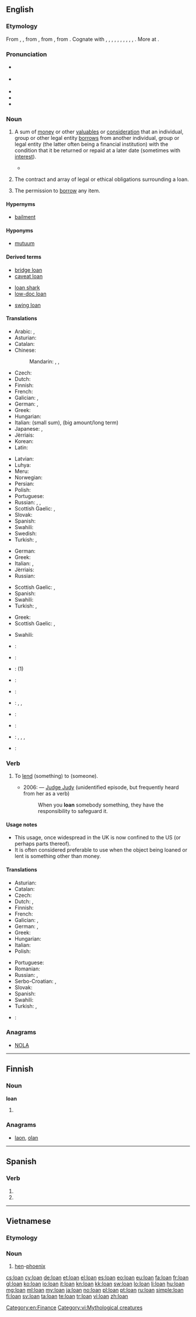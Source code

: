 {{also|loán|loạn}}
==English==

===Etymology===
From {{etyl|enm|en}} {{term|lone|lang=enm}}, {{term|lane|lang=enm}}, from {{etyl|non|en}} {{term|lán||loan|lang=non}}, from {{etyl|gem-pro|en}} {{recons|laihną||that which is lent, loan, fief|lang=gem-pro}}, from {{etyl|ine-pro|en}} {{recons|leykʷ-||to leave, leave over|lang=ine-pro}}. Cognate with {{etyl|is|-}} {{term|lán||loan|lang=is}}, {{etyl|sv|-}} {{term|lån||loan|lang=sv}}, {{etyl|da|-}} {{term|lån||loan|lang=da}}, {{etyl|de|-}} {{term|Lehen||fief, feudal estate|lang=de}}, {{etyl|nl|-}} {{term|leen||fief, feudatory, something lent|lang=nl}}, {{etyl|fy|-}} {{term|lien||something borrowed, loan|lang=fy}}, {{etyl|frr|-}} {{term|leen||fief, loan, office|lang=frr}}, {{etyl|sco|-}} {{term|lane|lang=sco}}, {{term|lain|lang=sco}}, {{term|len||loan|lang=sco}}, {{etyl|ang|-}} {{term|læn|lǣn|loan, borrowing, lease, grant, gift, present, benefit|lang=ang}}. More at {{l|en|lend}}.

===Pronunciation===
* {{a|UK}} {{IPA|/ləʊn/}}
* {{a|US}} {{IPA|/loʊn/}}
* {{audio|en-us-loan.ogg|Audio (US)}}
* {{rhymes|əʊn}}
* {{homophones|lang=en|lone}}

===Noun===
{{en-noun}}

# {{context|banking|finance|lang=en}} A sum of [[money]] or other [[valuables]] or [[consideration]] that an individual, group or other legal entity [[borrow]]s from another individual, group or legal entity (the latter often being a financial institution) with the condition that it be returned or repaid at a later date (sometimes with [[interest]]).
#*{{quote-book|year=1918|author={{w|W. B. Maxwell}}
|title=The Mirror and the Lamp
|chapter=2|url=http://openlibrary.org/works/OL1097634W
|passage=''That'' the young Mr. Churchills liked—but they did not like him coming round of an evening and drinking weak whisky-and-water while he held forth on railway debentures and corporation '''loans'''. Mr. Barrett, however, by fawning and flattery, seemed to be able to make not only Mrs. Churchill but everyone else do what he desired.}}
#: {{usex|He got a five grand '''loan'''.}}
# The contract and array of legal or ethical obligations surrounding a loan.
#: {{usex|He made a payment on his '''loan'''.}}
# The permission to [[borrow]] any item.
#: {{usex|Thank you for the '''loan''' of your lawn mower.}}

====Hypernyms====
* {{sense|something that a legal entity borrows}} [[bailment]]

====Hyponyms====
* {{sense|something that a legal entity borrows}} [[mutuum]]

====Derived terms====
{{rel-top3|Terms derived from ''loan'' (noun)}}
* [[bridge loan]]
* [[caveat loan]]
{{rel-mid3}}
* [[loan shark]]
* [[low-doc loan]]
{{rel-mid3}}
* [[swing loan]]
{{rel-bottom}}

====Translations====
{{trans-top|borrowed sum of money or other valuables}}
* Arabic: {{t-|ar|قرض|m|tr=qarD}}, {{t-|ar|إعارة|f|tr='i`āra}}
* Asturian: {{t|ast|empréstamu|m}}
* Catalan: {{t|ca|préstec|m}}
* Chinese:
*: Mandarin: {{t-|cmn|貸款|sc=Hani}}, {{t-|cmn|贷款|tr=dàikuǎn|sc=Hani}}, {{t|cmn|借款|tr=jièkuǎn|sc=Hani}}
* Czech: {{t-|cs|půjčka|f}}
* Dutch: {{t+|nl|lening|f}}
* Finnish: {{t+|fi|laina}}
* French: {{t+|fr|prêt|m}}
* Galician: {{t|gl|préstamo|m}}, {{t|gl|empréstito|m}}
* German: {{t+|de|Anleihe|f}}, {{t+|de|Darlehen|n}}
* Greek: {{t+|el|δάνειο|n|tr=dáneio}}
* Hungarian: {{t+|hu|kölcsön}}
* Italian: {{t+|it|prestito|m}} (small sum), {{t+|it|mutuo|m}} (big amount/long term)
* Japanese: {{t-|ja|貸付け|tr=かしつけ, kashitsuke}}, {{t+|ja|ローン|tr=rōn}}
* Jèrriais: {{tø|roa-jer|prêt'tie|f}}
* Korean: {{t+|ko|대부|tr=daebu|sc=Kore}}
* Latin: {{t-|la|mutuum|n|alt=mūtuum}}
{{trans-mid}}
* Latvian: {{t-|lv|aizņēmums|m}}
* Luhya: {{tø|luy|kumukopo}}
* Meru: {{tø|mer|irandu}}
* Norwegian: {{t-|no|lån}}
* Persian: {{t+|fa|قرض|tr=qarz|sc=fa-Arab}}
* Polish: {{t-|pl|pożyczka|f}}
* Portuguese: {{t+|pt|empréstimo|m}}
* Russian: {{t+|ru|заём|m|tr=zajóm}}, {{t+|ru|ссуда|f|tr=ssúda}}, {{t+|ru|кредит|f|tr=kredít}}
* Scottish Gaelic: {{t-|gd|iasad|m}}, {{t-|gd|coingheall|m}}
* Slovak: {{t-|sk|pôžička|f}}
* Spanish: {{t+|es|préstamo|m}}
* Swahili: {{t+|sw|mkopo}}
* Swedish: {{t+|sv|lån|n}}
* Turkish: {{t+|tr|borç}}, {{t+|tr|kredi}}
{{trans-bottom}}

{{trans-top|contract and array of legal or ethical obligations surrounding a loan}}
* German: {{t-|de|Darlehensvertrag|m}}
* Greek: {{t+|el|δάνειο|n|tr=dáneio}}
* Italian: {{t+|it|prestito|m}} {{gloss|small sum}}, {{t+|it|mutuo|m}} {{gloss|big amount/long term}}
* Jèrriais: {{tø|roa-jer|prêt'tie|f}}
* Russian: {{t+|ru|заём|m|tr=zajóm}}
{{trans-mid}}
* Scottish Gaelic: {{t-|gd|iasad|m}}, {{t-|gd|coingheall|m}}
* Spanish: {{t+|es|préstamo|m}}
* Swahili: {{t+|sw|mikopo}}
* Turkish: {{t+|tr|borçlanma}}, {{t+|tr|ikraz}}
{{trans-bottom}}

{{trans-top|permission to borrow any item}}
* Greek: {{t+|el|δανεισμός|m|tr=daneismós}}
* Scottish Gaelic: {{t-|gd|iasad|m}}, {{t-|gd|coingheall|m}}
{{trans-mid}}
* Swahili: {{t+|sw|mikopo}}
{{trans-bottom}}

{{checktrans-top}}
* {{ttbc|fr}}: {{t+|fr|emprunt|m}}
* {{ttbc|roa-jer}}: {{tø|roa-jer|emprunt|m}}
* {{ttbc|ml}}: {{t+|ml|കടം|tr=katam|sc=Mlym}} (1)
* {{ttbc|pt}}: {{t+|pt|empréstimo|m}}
* {{ttbc|ro}}: {{t-|ro|împrumut|n}}
{{trans-mid}}
* {{ttbc|sh}}: {{t-|sh|pozajmica|f}}, {{t-|sh|zajam|m}}, {{t-|sh|kredit|m}}
* {{ttbc|es}}: {{t+|es|préstamo|m}}
* {{ttbc|ta}}: {{t+|ta|கடன்|tr=kaDan|sc=Taml}}
* {{ttbc|te}}: {{t+|te|ఋణము|tr=ruNamu|sc=Telu}}, {{t+|te|అప్పు|tr=appu|sc=Telu}}, {{t-|te|ఉద్దెర|tr=uddera|sc=Telu}}, {{t+|te|అరువు|tr=aruvu|sc=Telu}}
* {{ttbc|vi}}: {{t-|vi|tiền cho mượn}} <!-- link as t-SOP if non-idiomatic; put marked word in|alt=; see [[User:Kephir/gadgets/xte#Translation_fixing]] -->
{{trans-bottom}}

===Verb===
{{en-verb}}

# {{context|usually double|_|transitive|US|dated in|_|UK|informal|lang=en}} To [[lend]] (something) to (someone).
#* 2006: &mdash; [[w:Judge Judy|Judge Judy]] (unidentified episode, but frequently heard from her as a verb)
#*: When you '''loan''' somebody something, they have the responsibility to safeguard it.

====Usage notes====
* This usage, once widespread in the UK is now confined to the US (or perhaps parts thereof).
* It is often considered preferable to use {{term|lend|lang=en}} when the object being loaned or lent is something other than money.

====Translations====
{{trans-top|to lend}}
* Asturian: {{t|ast|emprestar}}
* Catalan: {{t|ca|prestar}}
* Czech: {{t-|cs|půjčit}}
* Dutch: {{t+|nl|lenen}}, {{t+|nl|uitlenen}}
* Finnish: {{t+|fi|lainata}}
* French: {{t+|fr|prêter}}
* Galician: {{t|gl|prestar}}, {{t|gl|emprestar}}
* German: {{t-|de|ausleihen}}, {{t+|de|leihen}}
* Greek: {{t+|el|δανείζω|tr=daneízo}}
* Hungarian: {{t+|hu|kölcsönad}}
* Italian: {{t+|it|prestare}}
* Polish: {{t+|pl|pożyczać}}
{{trans-mid}}
* Portuguese: {{t|pt|emprestar}}
* Romanian: {{t+|ro|împrumuta}}
* Russian: {{t+|ru|ссужать|tr=ssužát’}}, {{t-|ru|давать взаймы|tr=davát’ vzajmý}}
* Serbo-Croatian: {{t-|sh|pozajmiti}}, {{t-|sh|posuditi}}
* Slovak: {{t-|sk|pôžičať}}
* Spanish: {{t+|es|prestar}}
* Swahili: {{t+|sw|mikopo}}
* Turkish: {{t-|tr|borç vermek}}, {{t-|tr|ödünç vermek}}
* {{ttbc|vi}}: {{t+|vi|cho mượn}} <!-- link as t-SOP if non-idiomatic; put marked word in|alt=; see [[User:Kephir/gadgets/xte#Translation_fixing]] -->
{{trans-bottom}}

===Anagrams===
* [[NOLA#English|NOLA]]

[[Category:en:Finance]]

----

==Finnish==

===Noun===
'''loan'''

# {{fi-form of|loka|type=noun|case=genitive|pl=singular}}

===Anagrams===
* [[laon#Finnish|laon]], [[olan#Finnish|olan]]

----

==Spanish==

===Verb===
{{es-verb-form|loar}}

# {{es-verb form of|ending=ar|mood=indicative|tense=present|pers=2|formal=yes|number=plural|loar}}
# {{es-verb form of|ending=ar|mood=indicative|tense=present|pers=3|number=plural|loar}}

----

==Vietnamese==

===Etymology===
{{vi-etym-sino|鸞}}

===Noun===
{{head|vi|noun}}

# [[hen]]-[[phoenix]]

{{attention|vi}}

[[Category:vi:Mythological creatures]]

[[cs:loan]]
[[cy:loan]]
[[de:loan]]
[[et:loan]]
[[el:loan]]
[[es:loan]]
[[eo:loan]]
[[eu:loan]]
[[fa:loan]]
[[fr:loan]]
[[gl:loan]]
[[ko:loan]]
[[io:loan]]
[[it:loan]]
[[kn:loan]]
[[kk:loan]]
[[sw:loan]]
[[lo:loan]]
[[li:loan]]
[[hu:loan]]
[[mg:loan]]
[[ml:loan]]
[[my:loan]]
[[ja:loan]]
[[no:loan]]
[[pl:loan]]
[[pt:loan]]
[[ru:loan]]
[[simple:loan]]
[[fi:loan]]
[[sv:loan]]
[[ta:loan]]
[[te:loan]]
[[tr:loan]]
[[vi:loan]]
[[zh:loan]]